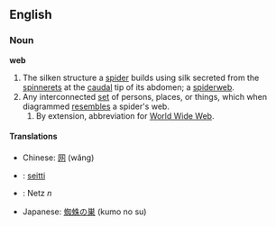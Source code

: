 ==English==

===Noun===
'''web'''
#The silken structure a [[spider]] builds using silk secreted from the [[spinneret]]s at the [[caudal]] tip of its abdomen; a [[spiderweb]].
#Any interconnected [[set]] of persons, places, or things, which when diagrammed [[resemble]]s a spider's web.
##By extension, abbreviation for [[w:World Wide Web|World Wide Web]].  <!--Uh, no, that would be "www"? -->

====Translations====
*Chinese: [[网]] (wăng)
*{{fi}}: [[seitti]]
*{{de}}: Netz ''n''
*Japanese: [[蜘蛛]]の[[巣]] (kumo no su)